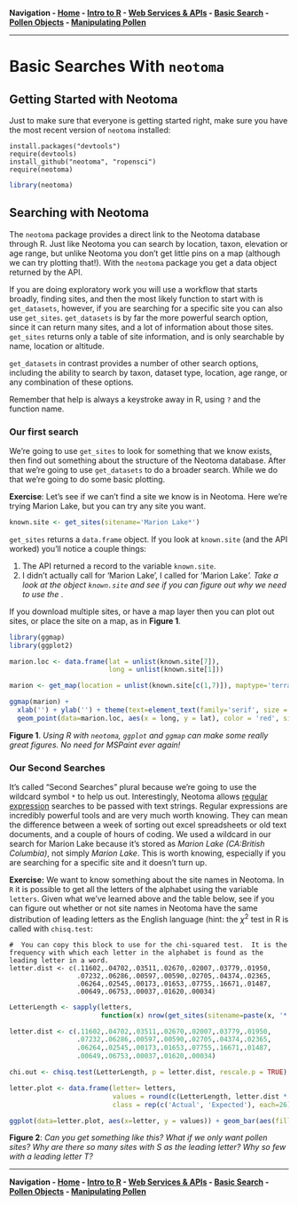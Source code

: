 **Navigation - [Home](https://github.com/SimonGoring/Neotoma-Workshop_Oct2013/blob/master/README.md) - [Intro to R](https://github.com/SimonGoring/Neotoma-Workshop_Oct2013/blob/master/IntroToR/IntroR_1.md) - [Web Services & APIs](https://github.com/SimonGoring/Neotoma-Workshop_Oct2013/blob/master/WebServices/WebServices.md) - [Basic Search](https://github.com/SimonGoring/Neotoma-Workshop_Oct2013/blob/master/BasicSearches/BasicSearches.md) - [Pollen Objects](https://github.com/SimonGoring/Neotoma-Workshop_Oct2013/blob/master/PollenObjects/PollenObjects.md) - [Manipulating Pollen](https://github.com/SimonGoring/Neotoma-Workshop_Oct2013/blob/master/ManipulatingPollen/manipulating.pollen.md)**

-----------------

Basic Searches With `neotoma`
========================================================

Getting Started with Neotoma
--------------------------------------------------------
Just to make sure that everyone is getting started right, make sure you have the most recent version of `neotoma` installed:

```
install.packages("devtools")
require(devtools)
install_github("neotoma", "ropensci")
require(neotoma)
```

```r
library(neotoma)
```

Searching with Neotoma
--------------------------------------------------------
The `neotoma` package provides a direct link to the Neotoma database through R.  Just like Neotoma you can search by location, taxon, elevation or age range, but unlike Neotoma you don't get little pins on a map (although we can try plotting that!).  With the `neotoma` package you get a data object returned by the API.

If you are doing exploratory work you will use a workflow that starts broadly, finding sites, and then the most likely function to start with is `get_datasets`, however, if you are searching for a specific site you can also use `get_sites`.  `get_datasets` is by far the more powerful search option, since it can return many sites, and a lot of information about those sites.  `get_sites` returns only a table of site information, and is only searchable by name, location or altitude.

`get_datasets` in contrast provides a number of other search options, including the ability to search by taxon, dataset type, location, age range, or any combination of these options.

Remember that help is always a keystroke away in R, using `?` and the function name.

### Our first search

We're going to use `get_sites` to look for something that we know exists, then find out something about the structure of the Neotoma database.  After that we're going to use `get_datasets` to do a broader search.  While we do that we're going to do some basic plotting.

**Exercise**: Let's see if we can't find a site we know is in Neotoma.  Here we're trying Marion Lake, but you can try any site you want.

```r
known.site <- get_sites(sitename='Marion Lake*')
```

`get_sites` returns a `data.frame` object.  If you look at `known.site` (and the API worked) you'll notice a couple things:

1. The API returned a record to the variable `known.site`.
2. I didn't actually call for 'Marion Lake', I called for 'Marion Lake*'.  Take a look at the object `known.site` and see if you can figure out why we need to use the *.

If you download multiple sites, or have a map layer then you can plot out sites, or place the site on a map, as in **Figure 1**.

```r

library(ggmap)
library(ggplot2)

marion.loc <- data.frame(lat = unlist(known.site[7]),
                         long = unlist(known.site[1]))

marion <- get_map(location = unlist(known.site[c(1,7)]), maptype='terrain', zoom=9)

ggmap(marion) +
  xlab('') + ylab('') + theme(text=element_text(family='serif', size = 12)) +
  geom_point(data=marion.loc, aes(x = long, y = lat), color = 'red', size = 3)

```
**Figure 1**. *Using R with `neotoma`, `ggplot` and `ggmap` can make some really great figures.  No need for MSPaint ever again!*

### Our Second Searches

It's called "Second Searches" plural because we're going to use the wildcard symbol `*` to help us out.  Interestingly, Neotoma allows [regular expression](http://en.wikipedia.org/wiki/Regular_expression) searches to be passed with text strings.  Regular expressions are incredibly powerful tools and are very much worth knowing.  They can mean the difference between a week of sorting out excel spreadsheets or old text documents, and a couple of hours of coding.  We used a wildcard in our search for Marion Lake because it's stored as *Marion Lake (CA:British Columbia)*, not simply *Marion Lake*.  This is worth knowing, especially if you are searching for a specific site and it doesn't turn up.

**Exercise:**
We want to know something about the site names in Neotoma.  In `R` it is possible to get all the letters of the alphabet using the variable `letters`.  Given what we've learned above and the table below, see if you can figure out whether or not site names in Neotoma have the same distribution of leading letters as the English language (hint: the $\chi^{2}$ test in R is called with `chisq.test`:

```
#  You can copy this block to use for the chi-squared test.  It is the frequency with which each letter in the alphabet is found as the leading letter in a word.
letter.dist <- c(.11602,.04702,.03511,.02670,.02007,.03779,.01950,
                 .07232,.06286,.00597,.00590,.02705,.04374,.02365,
                 .06264,.02545,.00173,.01653,.07755,.16671,.01487,
                 .00649,.06753,.00037,.01620,.00034)
```

```r
LetterLength <- sapply(letters, 
                       function(x) nrow(get_sites(sitename=paste(x, '*', sep=''))))

letter.dist <- c(.11602,.04702,.03511,.02670,.02007,.03779,.01950,
                 .07232,.06286,.00597,.00590,.02705,.04374,.02365,
                 .06264,.02545,.00173,.01653,.07755,.16671,.01487,
                 .00649,.06753,.00037,.01620,.00034)

chi.out <- chisq.test(LetterLength, p = letter.dist, rescale.p = TRUE)

letter.plot <- data.frame(letter= letters,
                          values = round(c(LetterLength, letter.dist * sum(LetterLength)),0),
                          class = rep(c('Actual', 'Expected'), each=26))

ggplot(data=letter.plot, aes(x=letter, y = values)) + geom_bar(aes(fill=class), position = 'dodge')

```
**Figure 2**:  *Can you get something like this?  What if we only want pollen sites?  Why are there so many sites with S as the leading letter?  Why so few with a leading letter T?*

-----------------

**Navigation - [Home](https://github.com/SimonGoring/Neotoma-Workshop_Oct2013/blob/master/README.md) - [Intro to R](https://github.com/SimonGoring/Neotoma-Workshop_Oct2013/blob/master/IntroToR/IntroR_1.md) - [Web Services & APIs](https://github.com/SimonGoring/Neotoma-Workshop_Oct2013/blob/master/WebServices/WebServices.md) - [Basic Search](https://github.com/SimonGoring/Neotoma-Workshop_Oct2013/blob/master/BasicSearches/BasicSearches.md) - [Pollen Objects](https://github.com/SimonGoring/Neotoma-Workshop_Oct2013/blob/master/PollenObjects/PollenObjects.md) - [Manipulating Pollen](https://github.com/SimonGoring/Neotoma-Workshop_Oct2013/blob/master/ManipulatingPollen/manipulating.pollen.md)**